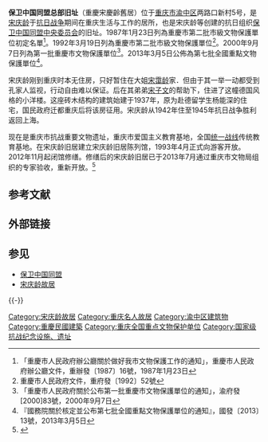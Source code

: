 {{msg:重慶市文物保護單位
|名稱 = 保衛中國同盟舊址暨宋慶齡舊居
|編號 = 6
|圖片 = 
|級別 = 3
|分類 = 
|時代 = 1942—1945年
|地点 = [[重慶市|重慶市]][[市中區_(重慶市)|市中區]]兩路口新村2號
|坐標 = 
|登錄 = 1987年1月23日
}}
{{msg:重慶市文物保護單位
|名稱 = 重慶宋慶齡舊居
|編號 = 13
|圖片 = 
|級別 = 4
|分類 = 
|時代 = 1942—1945年
|地点 = [[重慶市|重慶市]][[市中區_(重慶市)|市中區]]兩路口新村5號
|坐標 = 
|登錄 = 1992年3月19日
}}
{{msg:重慶市文物保護單位
|名稱 = 重慶宋慶齡舊居
|編號 = 122
|圖片 = 
|級別 = 5
|分類 = 
|時代 = 1942年-1945年
|地点 = [[渝中區|渝中區]]兩路口新村5號
|坐標 = 
|登錄 = 2000年9月7日
}}
{{msg:重慶市文物保護單位
|名稱 = 保衛中國同盟總部舊址
|編號 = 1882
|圖片 = Chongqing Baowei Zhongguo Tongmeng Zongbu Jiuzhi 2014.04.21 10-07-53.jpg
|級別 = 107
|分類 = 近现代重要史迹及代表性建筑
|時代 = 1942～1945年
|地点 = [[重慶市|重慶市]][[渝中區|渝中區]]
|坐標 = {{coord|29|33|26|N|106|32|43|E|scale:10000|display=inline,title}}
|登錄 = 2013年3月5日
}}
'''保卫中国同盟总部旧址'''（重慶宋慶齡舊居）位于[[重庆市|重庆市]][[渝中区|渝中区]]两路口新村5号，是[[宋庆龄|宋庆龄]]于[[中国抗日战争|抗日战争]]期间在重庆生活与工作的居所，也是宋庆龄等创建的抗日组织[[保卫中国同盟|保卫中国同盟]][[中央委员会|中央委员会]]的旧址。1987年1月23日列為重慶市第二批市級文物保護單位初定名單<ref>「重慶市人民政府辦公廳關於做好我市文物保護工作的通知」，重慶市人民政府辦公廳文件，重辦發〔1987〕16號，1987年1月23日</ref>。1992年3月19日列為重慶市第二批市級文物保護單位<ref>重慶市人民政府文件，重府發〔1992〕52號</ref>。2000年9月7日列為第一批重慶市文物保護單位<ref>「重慶市人民政府關於公布第一批重慶市文物保護單位的通知」，渝府發[2000]83號，2000年9月7日</ref>。2013年3月5日公佈為第七批全國重點文物保護單位<ref>『國務院關於核定並公布第七批全國重點文物保護單位的通知』，國發〔2013〕13號，2013年3月5日</ref>。

宋庆龄刚到重庆时本无住房，只好暂住在大姐[[宋霭龄|宋霭龄]]家．但由于其一举一动都受到孔家人监视，行动自由难以保证。后在其弟弟[[宋子文|宋子文]]的帮助下，住进了这幢德国风格的小洋楼。这座砖木结构的建筑始建于1937年，原为赴德留学生杨能深的住宅，国民政府迁都重庆后将该房征用。宋庆龄从1942年住至1945年抗日战争胜利返回上海。

现在是重庆市抗战重要文物遗址，重庆市爱国主义教育基地，全国[[统一战线|统一战线]]传统教育基地。在宋庆龄旧居建立宋庆龄旧居陈列馆，1993年4月正式向游客开放。2012年11月起闭馆修缮。修缮后的宋庆龄旧居已于2013年7月通过重庆市文物局组织的专家验收，重新开放。<ref>{{Cite web |url=http://news.ifeng.com/mainland/detail_2013_07/29/28042341_0.shtml |title=重庆宋庆龄旧居修缮竣工迎客 |accessdate=2013-07-29 |archive-date=2013-07-29 |archive-url=https://web.archive.org/web/20130729192219/http://news.ifeng.com/mainland/detail_2013_07/29/28042341_0.shtml |dead-url=no }}</ref>

{{Gallery
|width = 300
|height = 
|lines = 1
|File:Chongqing Baowei Zhongguo Tongmeng Zongbu Jiuzhi 2014.04.21 09-58-13.jpg|大门
|File:Chongqing Baowei Zhongguo Tongmeng Zongbu Jiuzhi 2014.04.21 09-59-07.jpg|全景
|File:Chongqing Baowei Zhongguo Tongmeng Zongbu Jiuzhi 2014.04.21 10-03-34.jpg|底层保卫中国同盟办公室
|File:Chongqing Baowei Zhongguo Tongmeng Zongbu Jiuzhi 2014.04.21 10-04-39.jpg|二层会议室
|File:Chongqing Baowei Zhongguo Tongmeng Zongbu Jiuzhi 2014.04.21 10-04-58.jpg|二层宋庆龄卧室
|File:Chongqing Baowei Zhongguo Tongmeng Zongbu Jiuzhi 2014.04.21 10-05-07.jpg|二层宋庆龄办公室
}}

== 参考文献 ==
{{Reflist}}

== 外部链接 ==
{{Commonscat|Site of former headquarter of China Defense League}}

== 参见 ==
* [[保卫中国同盟|保卫中国同盟]]
* [[宋庆龄故居|宋庆龄故居]]
{{-}}
{{重庆全国重点文物保护单位}}
[[Category:宋庆龄故居|Category:宋庆龄故居]]
[[Category:重庆名人故居|Category:重庆名人故居]]
[[Category:渝中区建筑物|Category:渝中区建筑物]]
[[Category:重慶民國建築|Category:重慶民國建築]]
[[Category:重庆全国重点文物保护单位|Category:重庆全国重点文物保护单位]]
[[Category:国家级抗战纪念设施、遗址|Category:国家级抗战纪念设施、遗址]]